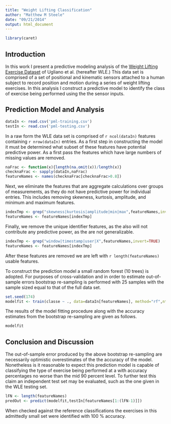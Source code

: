 ```yaml
---
title: "Weight Lifting Classification"
author: "Matthew M Steele"
date: "09/21/2014"
output: html_document
---
```

```r
library(caret)
```
## Introduction
In this work I present a predictive modeling analysis of the [Weight Lifting Exercise Dataset](http://groupware.les.inf.puc-rio.br/work.jsf?p1=10335) of Ugliano et al. (hereafter WLE.)  This data set is comprised of a set of positional and kinematic sensors attached to a human subject to record position and motion during a series of weight lifting exercises.  In this analysis I construct a predictive model to identify the class of exercise being performed using the the sensor inputs.

## Prediction Model and Analysis
```r
dataIn <- read.csv('pml-training.csv')
testIn <- read.csv('pml-testing.csv')
```
In a raw form the WLE data set is comprised of `r ncol(dataIn)` features containing `r nrow(dataIn)` entries. As a first step in constructing the model it must be determined what subset of these features have potential predictive power.  As a first pass the features which have large numbers of missing values are removed.

```r
naFrac <- function(x){length(na.omit(x))/length(x)}
checknaFrac <- sapply(dataIn,naFrac)
featureNames <- names(checknaFrac[checknaFrac>0.8])
```

Next, we eliminate the features that are aggregate calculations over groups of measurements, as they do not have predictive power for individual entries. This includes removing skewness, kurtosis, amplitude, and minimum and maximum features.

```r
indexTmp <- grep("skewness|kurtosis|amplitude|min|max",featureNames,invert=TRUE)
featureNames <- featureNames[indexTmp]
```

Finally, we remove the unique identifier features, as the also will not contribute any predictive power, as the are not generalizable.
```r
indexTmp <- grep("window|timestamp|user|X",featureNames,invert=TRUE)
featureNames <- featureNames[indexTmp]
```

After these features are removed we are left with `r length(featureNames)` usable features.

To construct the prediction model a small random forest (10 trees) is adopted. For purposes of cross-validation and in order to estimate out-of-sample errors bootstrap re-sampling is performed with 25 samples with the sample sized equal to that of the full data set.
```r
set.seed(174)
modelfit <- train(classe ~ ., data=dataIn[featureNames], method="rf",ntree=10)
```

The results of the model fitting procedure along with the accuracy estimates from the bootstrap re-sampling are given as follows.
```r
modelfit
```

## Conclusion and Discussion

The out-of-sample error produced by the above bootstrap re-sampling are necessarily optimistic overestimates of the the accuracy of the model. Nonetheless is it reasonable to expect this prediction model is capable of classifying the type of exercise being performed at a with accuracy percentages no worse than the mid 90 percent level.  To further test this claim an independent test set may be evaluated, such as the one given in the WLE testing set.

```r
lFN <- length(featureNames)
predOut <- predict(modelfit,testIn[featureNames[1:(lFN-1)]])
```

When checked against the reference classifications the exercises in this admittedly small set were identified with 100 % accuracy.